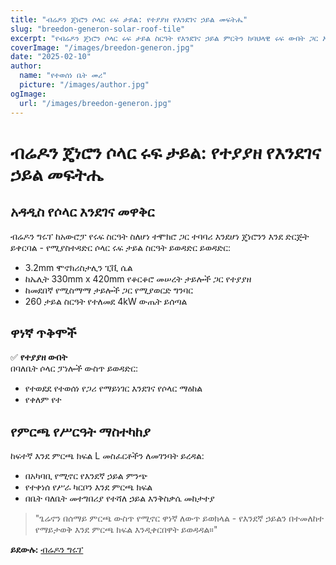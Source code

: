 ```yaml
---
title: "ብሬዶን ጄነሮን ሶላር ሩፍ ታይል: የተያያዘ የእንደገና ኃይል መፍትሔ"
slug: "breedon-generon-solar-roof-tile"
excerpt: "የብሬዶን ጄነሮን ሶላር ሩፍ ታይል ስርዓት የእንደገና ኃይል ምርትን ከባህላዊ ሩፍ ውበት ጋር እንዴት ይያያዥ እንደሚችል ይወዳድሩ።"
coverImage: "/images/breedon-generon.jpg"
date: "2025-02-10"
author:
  name: "የተወሰነ ቤት መሪ"
  picture: "/images/author.jpg"
ogImage:
  url: "/images/breedon-generon.jpg"
---
```


# ብሬዶን ጄነሮን ሶላር ሩፍ ታይል: የተያያዘ የእንደገና ኃይል መፍትሔ

## አዳዲስ የሶላር እንደገና መዋቅር

ብሬዶን ግሩፕ ከአውሮፓ የሩፍ ስርዓት ስለሆነ ተሞክሮ ጋር ተባባሪ እንደሆነ ጄነሮንን እንደ ድርጅት ይቀርባል - የሚያስተዳድር ሶላር ሩፍ ታይል ስርዓት ይወዳድር ይወዳድር:

- 3.2mm ሞኖክሪስታሊን ፒቪ ሴል
- ከኤሊት 330mm x 420mm የቆርቆሮ መሠረት ታይሎች ጋር የተያያዘ
- ከመደበኛ የሚስማማ ታይሎች ጋር የሚያወርድ ግንባር
- 260 ታይል ስርዓት የተለመደ 4kW ውጤት ይሰጣል

## ዋነኛ ጥቅሞች

✅ **የተያያዘ ውበት**  
በባለቤት ሶላር ፓነሎች ውስጥ ይወዳድር:
- የተወደደ የተወሰነ የጋሪ የማይነገር እንደገና የሶላር ማዕከል
- የቀለም የተ

## የምርጫ የሥርዓት ማስተካከያ

ከፍተኛ እንደ ምርጫ ክፍል L መስፈርቶችን ለመገንባት ይረዳል:
- በአካባቢ የሚኖር የእንደኛ ኃይል ምንጭ
- የተቀነሰ የሥራ ካርቦን እንደ ምርጫ ክፍል
- በቤት ባለቤት መተግበሪያ የተሻለ ኃይል እንቅስቃሴ መከታተያ

> "ጌሬኖን በሰማይ ምርጫ ውስጥ የሚኖር ዋነኛ ለውጥ ይወክላል - የእንደኛ ኃይልን በተመለከተ የማይታወቅ እንደ ምርጫ ክፍል እንዲቀርበዋት ይወዳዳል።"

**ይደውሉ:** [ብሬዶን ግሩፕ](https://www.breedongroup.com)